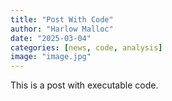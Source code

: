 ```yaml
---
title: "Post With Code"
author: "Harlow Malloc"
date: "2025-03-04"
categories: [news, code, analysis]
image: "image.jpg"
---
```


This is a post with executable code.
